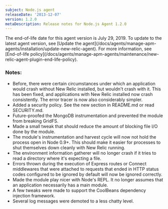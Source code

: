 ```yaml
---
subject: Node.js agent
releaseDate: '2013-12-07'
version: 1.2.0
metaDescription: Release notes for Node.js Agent 1.2.0
---
```


<Callout variant="important">
  The end-of-life date for this agent version is July 29, 2019. To update to the latest agent version, see [Update the agent](/docs/agents/manage-apm-agents/installation/update-new-relic-agent). For more information, see [End-of-life policy](/docs/agents/manage-apm-agents/maintenance/new-relic-agent-plugin-end-life-policy).
</Callout>

### Notes:

* Before, there were certain circumstances under which an application would crash without New Relic installed, but wouldn't crash with it. This has been fixed, and applications with New Relic installed now crash consistently. The error tracer is now also considerably simpler.
* Added a security policy. See the new section in README.md or read SECURITY.md.
* Future-proofed the MongoDB instrumentation and prevented the module from breaking GridFS.
* Made a small tweak that should reduce the amount of blocking file I/O done by the module.
* The module's instrumentation and harvest cycle will now not hold the process open in Node 0.9+. This should make it easier for processes to shut themselves down cleanly with New Relic running.
* The environment information gatherer will no longer crash if it tries to read a directory where it's expecting a file.
* Errors thrown during the execution of Express routes or Connect middlewares that were attached to requests that ended in HTTP status codes configured to be ignored by default will now be ignored correctly.
* Made the module play nicer with Node's REPL. It no longer assumes that an application necessarily has a main module.
* A few tweaks were made to support the CoolBeans dependency injection framework.
* Several log messages were demoted to a less chatty level.

